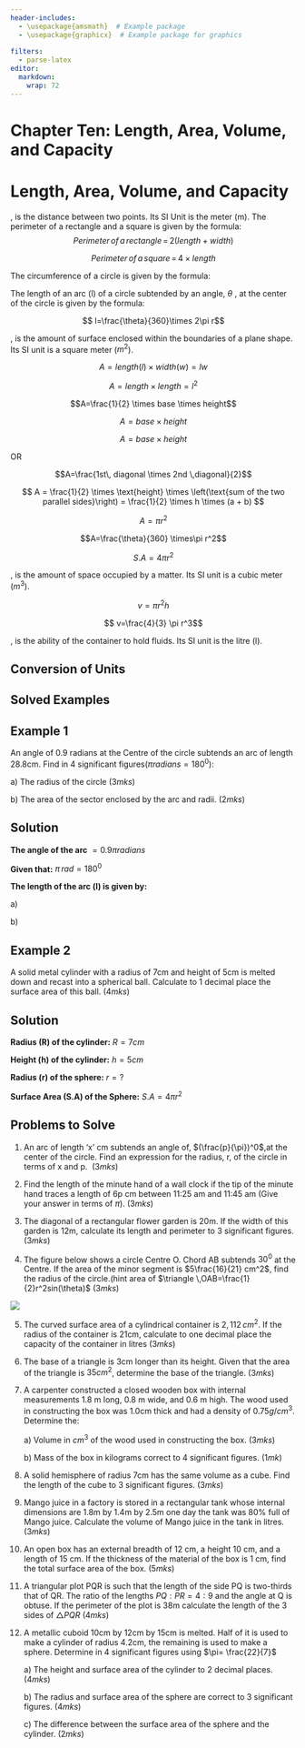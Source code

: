 ```yaml
---
header-includes:
  - \usepackage{amsmath}  # Example package
  - \usepackage{graphicx}  # Example package for graphics
  
filters:
  - parse-latex
editor: 
  markdown: 
    wrap: 72
---
```


# Chapter Ten: Length, Area, Volume, and Capacity

# Length, Area, Volume, and Capacity {.unnumbered}

\textbf{Length}, is the distance between two points. Its SI Unit is the
meter (m). The perimeter of a rectangle and a square is given by the
formula: $$ Perimeter\, of \,a \,rectangle\,=\,2(length+width)$$

$$Perimeter \,of \,a \,square\,=\,4 \times length$$

The circumference of a circle is given by the formula:

```{=latex}
\begin{align}
\text{Volume} & = \pi r^2 h \\ 
\text{Old volume} & = \pi r^2 h \\ 
\text{New radius} & = 1.225r \\ 
\text{New height} & = 0.7h \\ 
\text{New volume} & = \pi(1.225r)^2(0.7h) \\ 
& = 1.225^2 \times 0.7 \times r^2 \times h \\ 
& \approx 1.05044 \pi r^2 h 
\end{align}
```
The length of an arc (l) of a circle subtended by an angle, $\theta$ ,
at the center of the circle is given by the formula:

$$ l=\frac{\theta}{360}\times 2\pi r$$

\textbf{Area}, is the amount of surface enclosed within the boundaries
of a plane shape. Its SI unit is a square meter ($m^2$).

\textbf{Area of a rectangle (A):}

$$A=length (l)\times width(w)=lw$$

\textbf{Area of square (A):}

$$A=length \times length= l^2$$

\textbf{Area of a triangle (A): }

$$A=\frac{1}{2} \times base \times height$$

\textbf{Area of a parallelogram (A):}

$$A=base \times height$$ \textbf{Area of a rhombus (A):}

$$A=base \times height   $$

OR

$$A=\frac{1st\, diagonal \times 2nd \,diagonal}{2}$$

\textbf{Area of a trapezium  (A):}


$$
A = \frac{1}{2} \times \text{height} \times \left(\text{sum of the two parallel sides}\right) = \frac{1}{2} \times h \times (a + b)
$$ 


\textbf{Area of a circle (A):}

$$A=\pi r^2$$

\textbf{Area of a sector subtended by an angle \,$\theta $\,at the center of a circle:}

$$A=\frac{\theta}{360} \times\pi r^2$$

\centerline{\textbf{Surface area of solids (S.A)}}

\textbf{Surface area of a cuboid:}

```{=latex}
\begin{align*}
S.A&=2(length \times width)+2(width \times height)+2(length\times height)\\
&=2(lw)+2(wh)+2(lh)\\
&=2(lw+wh+lh)
\end{align*}
```
\textbf{Surface area of a cylinder:}

```{=latex}
\begin{align*}
S.A&=2\pi rh+2\pi r^2\\&=2\pi r(h+r)
\end{align*}
```
\textbf{Surface area of a sphere:}

$$S.A=4\pi r^2$$

\textbf{Volume}, is the amount of space occupied by a matter. Its SI
unit is a cubic meter ($m^3$).

\textbf{Volume of a cuboid:}

```{=latex}
\begin{align*}
v&=length \times width \times height\\&=lwh
\end{align*}
```
\textbf{Volume of a cube:}

```{=latex}
\begin{align*}
v&=length \times length \times length \\
&=l^3 
\end{align*}
```
\textbf{Volume of a cylinder:}

$$ v=\pi r^2 h$$ \textbf{Volume of a sphere:}

$$ v=\frac{4}{3} \pi r^3$$ \textbf{Volume of a prism:}

```{=latex}
\begin{align*}
v&=cross-sectional \,area \times length \\
&=\frac{1}{2}\times base\times height\times length\\
&=\frac{1}{2}\times bhl
\end{align*}
```
\textbf{Capacity}, is the ability of the container to hold fluids. Its
SI unit is the litre (l).

::: {.callout-note collapse="false"}
## Conversion of Units

```{=latex}
\begin{align*}
1 m &=100 cm \\ 
1 cm &= 10 mm\\ 
1000 cm^3 &= 1 \,litre =1 m^3\\
1 cm^3& = 1\, ml\\ 
10000 m^2 &= 1 \,hectare (ha)\\
100 m^2 &= 1 \,acre 
\end{align*}
```
:::

## Solved Examples

::: {.callout-note collapse="false"}
## Example 1

An angle of 0.9 radians at the Centre of the circle subtends an arc of
length 28.8cm. Find in 4 significant figures($\pi radians=180^0$):

a\) The radius of the circle              \hspace{10.4 cm}        $(3mks)$

b\) The area of the sector enclosed by the arc and radii.     \hspace{5.5 cm} $(2mks)$
:::

::: {.callout-caution collapse="true"}
## Solution

**The angle of the arc** $=0.9 \pi radians$

**Given that:** $\pi\,rad=180^{0}$

**The length of the arc (l) is given by:**

a\)

```{=latex}
\begin{equation}
\begin{split}
\frac{\theta}{360}\times 2\pi r&=length\, of \,the \,arc \\
 28.8 cm &=\frac{162^{0}}{\cancel\pi}\times\frac{1}{\cancelto{180}{360}}\times \cancel2\cancel\pi r\\
\frac{162^{0}}{180^{0}}r &= 28.8 cm \\
r&= 28.8 cm \times \frac{180^{0}}{162^{0}}\\
\therefore r&=32
\end{split}
\end{equation}
```
b\)

```{=latex}
\begin{equation}
\begin{split}
Area&=\frac{\theta}{360} \times\pi r^2 \\
&=\frac{162^{0}}{360^{0}\cancel\pi}\times\cancel\pi \times 32 \times 32\\
&=\frac{162^{0}}{360^{0}}\times 32 \times 32\\
&=460.8 cm^2
\end{split}
\end{equation}
```
:::

::: {.callout-note collapse="false"}
## Example 2

A solid metal cylinder with a radius of 7cm and height of 5cm is melted
down and recast into a spherical ball. Calculate to 1 decimal place the
surface area of this ball.\hspace{5 cm} $(4mks)$
:::

::: {.callout-caution collapse="true"}
## Solution

**Radius (R) of the cylinder:** $R= 7cm$

**Height (h) of the cylinder:** $h= 5 cm$

**Radius (r) of the sphere:** $r=?$

**Surface Area (S.A) of the Sphere:** $S.A = 4\pi r^{2}$

```{=latex}
\begin{equation}
\begin{split}
Volume\, of\, Cylinder &= volume\, of \,Sphere\\
\cancel\pi R^{2}h &= \frac{4}{3}\cancel\pi r^{3}\\
7^2\times5 &=\frac{4}{3}r^{3} \\
r^{3} &=7\times7\times5\times\frac{3}{4}\\
r &=\sqrt[3]{183.75}\\
\therefore r& \approx 5.685 cm\\
\end{split}
\end{equation}
```
```{=latex}
\begin{equation}
\begin{split}
S.A\,of\,the \,sphere& = 4\pi r^{2}\\
&=4\times\frac{22}{7}\times 5.685^{2}\\
&=406.299\\
&\approx 406.3 cm^{2}
\end{split}
\end{equation}
```
:::

::: {.callout-note collapse="false"}
## Problems to Solve

1.  An arc of length 'x' cm subtends an angle of, $(\frac{p}{\pi})^0$,at
    the center of the circle. Find an expression for the radius, r, of
    the circle in terms of x and p. \hspace{6.2 cm} $(3mks)$

2.  Find the length of the minute hand of a wall clock if the tip of the
    minute hand traces a length of 6p cm between 11:25 am and 11:45 am
    (Give your answer in terms of $\pi$). \hspace{2 cm} $(3mks)$

3.  The diagonal of a rectangular flower garden is 20m. If the width of
    this garden is 12m, calculate its length and perimeter to 3
    significant figures. \hspace{6.7 cm} $(3mks)$

4.  The figure below shows a circle Centre O. Chord AB subtends $30^0$
    at the Centre. If the area of the minor segment is
    $5\frac{16}{21} cm^2$, find the radius of the circle.(hint area of
    $\triangle \,OAB=\frac{1}{2}r^2sin(\theta)$ \hspace{14.5cm} $(3mks)$

![](images/circle.png)

5.  The curved surface area of a cylindrical container is $2,112\,cm^2$.
    If the radius of the container is 21cm, calculate to one decimal
    place the capacity of the container in litres \hspace{2.1 cm}
    $(3mks)$

6.  The base of a triangle is 3cm longer than its height. Given that the
    area of the triangle is $35cm^2$, determine the base of the
    triangle. \hspace{7.2 cm} $(3mks)$

7.  A carpenter constructed a closed wooden box with internal
    measurements 1.8 m long, 0.8 m wide, and 0.6 m high. The wood used
    in constructing the box was 1.0cm thick and had a density of
    $0.75g/cm^{3}$. Determine the:

    a\) Volume in $cm^3$ of the wood used in constructing the box.
    \hspace{4.2 cm} $(3mks)$

    b\) Mass of the box in kilograms correct to 4 significant figures.
    \hspace{3.6 cm} $(1mk)$

8.  A solid hemisphere of radius 7cm has the same volume as a cube. Find
    the length of the cube to 3 significant figures. \hspace{10.4 cm}
    $(3mks)$

9.  Mango juice in a factory is stored in a rectangular tank whose
    internal dimensions are 1.8m by 1.4m by 2.5m one day the tank was
    80% full of Mango juice. Calculate the volume of Mango juice in the
    tank in litres. \hspace{10 cm} $(3mks)$

10. An open box has an external breadth of 12 cm, a height 10 cm, and a
    length of 15 cm. If the thickness of the material of the box is 1
    cm, find the total surface area of the box. \hspace{3.7cm} $(5mks)$

11. A triangular plot PQR is such that the length of the side PQ is
    two-thirds that of QR. The ratio of the lengths $PQ: PR = 4:9$ and
    the angle at Q is obtuse. If the perimeter of the plot is 38m
    calculate the length of the 3 sides of $\triangle PQR$
    \hspace{7.5cm} $(4mks)$

12. A metallic cuboid 10cm by 12cm by 15cm is melted. Half of it is used
    to make a cylinder of radius 4.2cm, the remaining is used to make a
    sphere. Determine in 4 significant figures using $\pi= \frac{22}{7}$

    a\) The height and surface area of the cylinder to 2 decimal places.
    \hspace{3.2 cm} $(4mks)$

    b\) The radius and surface area of the sphere are correct to 3
    significant figures. \hspace{1.5 cm} $(4mks)$

    c\) The difference between the surface area of the sphere and the
    cylinder. \hspace{1.7cm} $(2mks)$
:::
